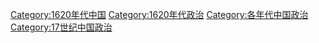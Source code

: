 [[Category:1620年代中国|Category:1620年代中国]]
[[Category:1620年代政治|Category:1620年代政治]]
[[Category:各年代中国政治|Category:各年代中国政治]]
[[Category:17世纪中国政治|Category:17世纪中国政治]]